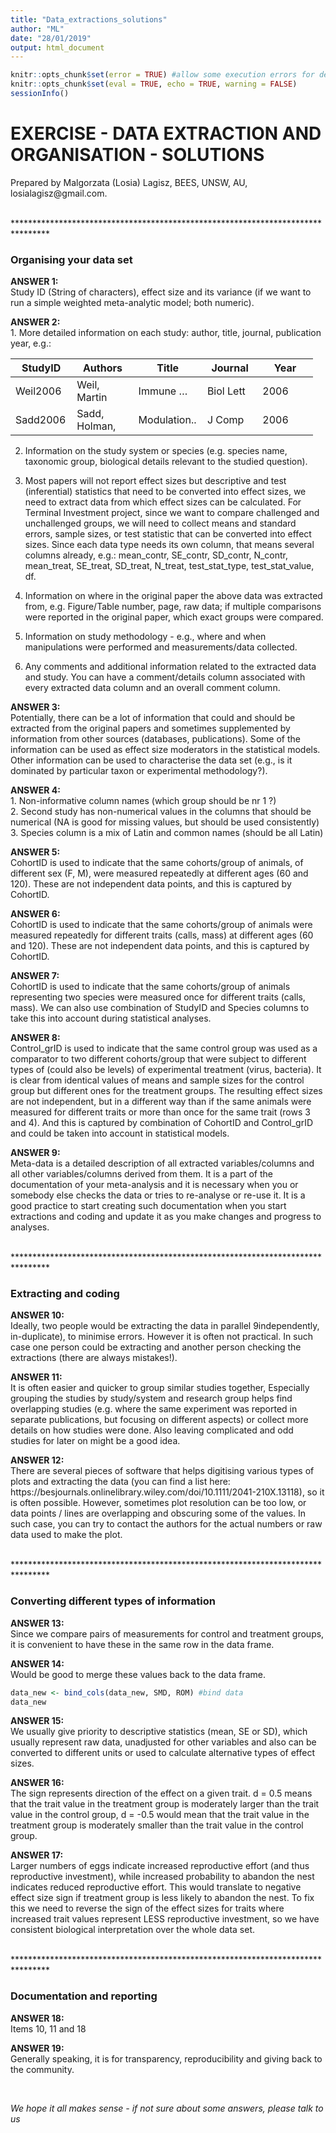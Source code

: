 ```yaml
---
title: "Data_extractions_solutions"
author: "ML"
date: "28/01/2019"
output: html_document
---
```



```r
knitr::opts_chunk$set(error = TRUE) #allow some execution errors for demonstration purposes
knitr::opts_chunk$set(eval = TRUE, echo = TRUE, warning = FALSE)
sessionInfo()
```

# EXERCISE - DATA EXTRACTION AND ORGANISATION - SOLUTIONS

Prepared by Malgorzata (Losia) Lagisz, BEES, UNSW, AU, losialagisz@gmail.com.   

<br>
********************************************************************************   

###  Organising your data set   


**ANSWER 1:**   
Study ID (String of characters), effect size and its variance (if we want to run a simple weighted meta-analytic model; both numeric).  

**ANSWER 2:**   
 1. More detailed information on each study: author, title, journal, publication year, e.g.:    

+---------------+---------------+-------------+-------------+-------------+   
| StudyID       | Authors       | Title       | Journal     | Year        |   
+===============+===============+=============+=============+=============+   
| Weil2006      |  Weil, Martin | Immune ...  | Biol Lett   | 2006        |   
+---------------+---------------+-------------+-------------+-------------+   
| Sadd2006      | Sadd, Holman, | Modulation..| J Comp      | 2006        |   
+---------------+---------------+-------------+-------------+-------------+    

 2. Information on the study system or species (e.g. species name, taxonomic group, biological details relevant to the studied question).   

 3. Most papers will not report effect sizes but descriptive and test (inferential) statistics that need to be converted into effect sizes, we need to extract data from which effect sizes can be calculated. For Terminal Investment project, since we want to compare challenged and unchallenged groups, we will need to collect means and standard errors, sample sizes, or test statistic that can be converted into effect sizes. Since each data type needs its own column, that means several columns already, e.g.: mean_contr, SE_contr, SD_contr, N_contr, mean_treat, SE_treat, SD_treat, N_treat, test_stat_type, test_stat_value, df.  

 4. Information on where in the original paper the above data was extracted from, e.g. Figure/Table number, page, raw data; if multiple comparisons were reported in the original paper, which exact groups were compared.     
 
5. Information on study methodology - e.g., where and when manipulations were performed and measurements/data collected.   

6. Any comments and additional information related to the extracted data and study. You can have a comment/details column associated with every extracted data column and an overall comment column.   


**ANSWER 3:**   
Potentially, there can be a lot of information that could and should be extracted from the original papers and sometimes supplemented by information from other sources (databases, publications). Some of the information can be used as effect size moderators in the statistical models. Other information can be used to characterise the data set (e.g., is it dominated by particular taxon or experimental methodology?).   


**ANSWER 4:**    
 1. Non-informative column names (which group should be nr 1 ?)   
 2. Second study has non-numerical values in the columns that should be numerical (NA is good for missing values, but should be used consistently)    
 3. Species column is a mix of Latin and common names (should be all Latin)   


**ANSWER 5:**    
CohortID is used to indicate that the same cohorts/group of animals, of different sex (F, M), were measured repeatedly at different ages (60 and 120). These are not independent data points, and this is captured by CohortID.   


**ANSWER 6:**    
CohortID is used to indicate that the same cohorts/group of animals were measured repeatedly for different traits (calls, mass) at different ages (60 and 120). These are not independent data points, and this is captured by CohortID.   


**ANSWER 7:**    
CohortID is used to indicate that the same cohorts/group of animals representing two species were measured once for different traits (calls, mass). We can also use combination of StudyID and Species columns to take this into account during statistical analyses.   


**ANSWER 8:**    
Control_grID is used to indicate that the same control group was used as a comparator to two different cohorts/group that were subject to different types of (could also be levels) of experimental treatment (virus, bacteria). It is clear from identical values of means and sample sizes for the control group but different ones for the treatment groups. The resulting effect sizes are not independent, but in a different way than if the same animals were measured for different traits or more than once for the same trait (rows 3 and 4). And this is captured by combination of CohortID and Control_grID and could be taken into account in statistical models.    


**ANSWER 9:**    
Meta-data is a detailed description of all extracted variables/columns and all other variables/columns derived from them. It is a part of the documentation of your meta-analysis and it is necessary when you or somebody else checks the data or tries to re-analyse or re-use it. It is a good practice to start creating such documentation when you start extractions and coding and update it as you make changes and progress to analyses.       


<br>
********************************************************************************   

###  Extracting and coding


**ANSWER 10:**    
Ideally, two people would be extracting the data in parallel 9independently, in-duplicate), to minimise errors. However it is often not practical. In such case one person could be extracting and another person checking the extractions (there are always mistakes!).


**ANSWER 11:**    
It is often easier and quicker to group similar studies together, Especially grouping the studies by study/system and research group helps find overlapping studies (e.g. where the same experiment was reported in separate publications, but focusing on different aspects) or collect more details on how studies were done. Also leaving complicated and odd studies for later on might be a good idea.   


**ANSWER 12:**    
There are several pieces of software that helps digitising various types of plots and extracting the data (you can find a list here: https://besjournals.onlinelibrary.wiley.com/doi/10.1111/2041-210X.13118), so it is often possible.  However, sometimes plot resolution can be too low, or data points / lines are overlapping and obscuring some of the values. In such case, you can try to contact the authors for the actual numbers or raw data used to make the plot.   



<br>
********************************************************************************   

###  Converting different types of information   


**ANSWER 13:**   
Since we compare pairs of measurements for control and treatment groups, it is convenient to have these in the same row in the data frame.  


**ANSWER 14:**   
Would be good to merge these values back to the data frame.   

```r
data_new <- bind_cols(data_new, SMD, ROM) #bind data
data_new
```


**ANSWER 15:**  
We usually give priority to descriptive statistics (mean, SE or SD), which usually represent raw data, unadjusted for other variables and also can be converted to different units or used to calculate alternative types of effect sizes.   


**ANSWER 16:**   
The sign represents direction of the effect on a given trait. d = 0.5 means that the trait value in the treatment group is moderately larger than the trait value in the control group, d = -0.5 would mean that the trait value in the treatment group is moderately smaller than the trait value in the control group.   


**ANSWER 17:**   
Larger numbers of eggs indicate increased reproductive effort (and thus reproductive investment), while increased probability to abandon the nest indicates reduced reproductive effort. This would translate to negative effect size sign if treatment group is less likely to abandon the nest. To fix this we need to reverse the sign of the effect sizes for traits where increased trait values represent LESS reproductive investment, so we have consistent biological interpretation over the whole data set.   


<br>
********************************************************************************   

### Documentation and reporting


**ANSWER 18:**   
Items 10, 11 and 18


**ANSWER 19:**   
Generally speaking, it is for transparency, reproducibility and giving back to the community.   


<br>

*We hope it all makes sense - if not sure about some answers, please talk to us*       
